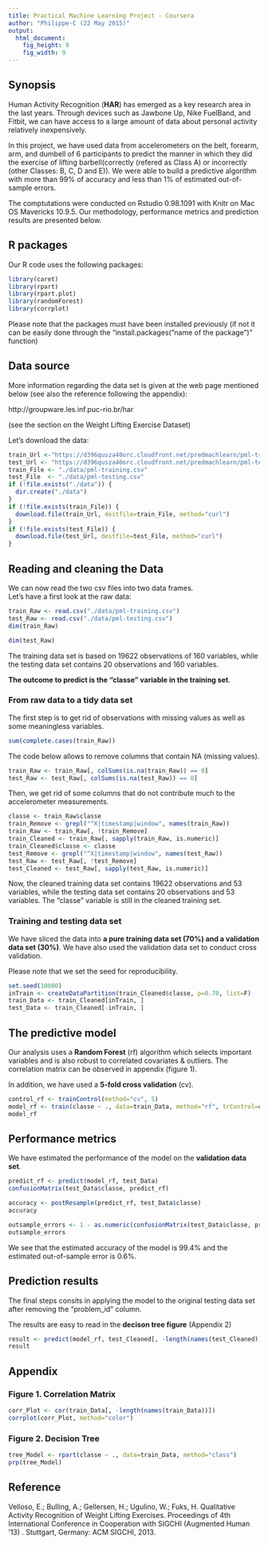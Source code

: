 ```yaml
---
title: Practical Machine Learning Project - Coursera
author: "Philippe-C (22 May 2015)"
output:
  html_document:
    fig_height: 9
    fig_width: 9
---
```


## Synopsis  

Human Activity Recognition (**HAR**) has emerged as a key research area in the last years. Through devices such as Jawbone Up, Nike FuelBand, and Fitbit, we can have access to a large amount of data about personal activity relatively inexpensively.

In this project, we have used data from accelerometers on the belt, forearm, arm, and dumbell of 6 participants to predict the manner in which they did the exercise of lifting barbell(correctly (refered as Class A) or incorrectly (other Classes: B, C, D and E)). We were able to build a predictive algorithm with more than 99% of accuracy and less than 1% of estimated out-of-sample errors.

The comptutations were conducted on Rstudio 0.98.1091 with Knitr on Mac OS Mavericks 10.9.5. Our methodology, performance metrics and prediction results are presented below.

## R packages

Our R code uses the following packages:

```r
library(caret)
library(rpart)
library(rpart.plot)
library(randomForest)
library(corrplot)
```

Please note that the packages must have been installed previously (if not it can be easily done through the "install.packages("name of the package")" function)

## Data source

More information regarding the data set is given at the web page mentioned below (see also the  reference following the appendix):

 http://groupware.les.inf.puc-rio.br/har 
 
 (see the section on the Weight Lifting Exercise Dataset)

Let's download the data:
```r
train_Url <-"https://d396qusza40orc.cloudfront.net/predmachlearn/pml-training.csv"
test_Url <- "https://d396qusza40orc.cloudfront.net/predmachlearn/pml-testing.csv"
train_File <- "./data/pml-training.csv"
test_File  <- "./data/pml-testing.csv"
if (!file.exists("./data")) {
  dir.create("./data")
}
if (!file.exists(train_File)) {
  download.file(train_Url, destfile=train_File, method="curl")
}
if (!file.exists(test_File)) {
  download.file(test_Url, destfile=test_File, method="curl")
}
```

## Reading and cleaning the Data
We can now read the two csv files into two data frames.  
Let's have a first look at the raw data:

```r
train_Raw <- read.csv("./data/pml-training.csv")
test_Raw <- read.csv("./data/pml-testing.csv")
dim(train_Raw)
```

```r
dim(test_Raw)
```

The training data set is based on 19622 observations of 160 variables, while the testing data set contains 20 observations and 160 variables. 

**The outcome to predict is the "classe" variable in the training set**. 

### From raw data to a tidy data set

The first step is to get rid of observations with missing values as well as some meaningless variables.

```r
sum(complete.cases(train_Raw))
```

The code below allows to remove columns that contain NA (missing values).

```r
train_Raw <- train_Raw[, colSums(is.na(train_Raw)) == 0] 
test_Raw <- test_Raw[, colSums(is.na(test_Raw)) == 0] 
```

Then, we get rid of some columns that do not contribute much to the accelerometer measurements.

```r
classe <- train_Raw$classe
train_Remove <- grepl("^X|timestamp|window", names(train_Raw))
train_Raw <- train_Raw[, !train_Remove]
train_Cleaned <- train_Raw[, sapply(train_Raw, is.numeric)]
train_Cleaned$classe <- classe
test_Remove <- grepl("^X|timestamp|window", names(test_Raw))
test_Raw <- test_Raw[, !test_Remove]
test_Cleaned <- test_Raw[, sapply(test_Raw, is.numeric)]
```

Now, the cleaned training data set contains 19622 observations and 53 variables, while the testing data set contains 20 observations and 53 variables. The "classe" variable is still in the cleaned training set.

### Training and testing data set

We have sliced the data into **a pure training data set (70%) and a validation data set (30%)**. We have also used the validation data set to conduct cross validation.

Please note that we set the seed for reproducibility.

```r
set.seed(10000) 
inTrain <- createDataPartition(train_Cleaned$classe, p=0.70, list=F)
train_Data <- train_Cleaned[inTrain, ]
test_Data <- train_Cleaned[-inTrain, ]
```

## The predictive model

Our analysis uses a **Random Forest** (rf) algorithm which selects important variables and is also robust to correlated covariates & outliers. The correlation matrix can be observed in appendix (figure 1).

In addition, we have used a **5-fold cross validation** (cv).  

```r
control_rf <- trainControl(method="cv", 5)
model_rf <- train(classe ~ ., data=train_Data, method="rf", trControl=control_rf, ntree=250)
model_rf
```

## Performance metrics

We have estimated the performance of the model on the **validation data set**.  

```r
predict_rf <- predict(model_rf, test_Data)
confusionMatrix(test_Data$classe, predict_rf)
```

```r
accuracy <- postResample(predict_rf, test_Data$classe)
accuracy
```
```r
outsample_errors <- 1 - as.numeric(confusionMatrix(test_Data$classe, predict_rf)$overall[1])
outsample_errors
```

We see that the estimated accuracy of the model is 99.4% and the estimated out-of-sample error is 0.6%.

## Prediction results
The final steps consits in applying the model to the original testing data set after removing the "problem_id" column. 

The results are easy to read in the **decison tree figure** (Appendix 2)

```r
result <- predict(model_rf, test_Cleaned[, -length(names(test_Cleaned))])
result
```

## Appendix

### Figure 1. Correlation Matrix   

```r
corr_Plot <- cor(train_Data[, -length(names(train_Data))])
corrplot(corr_Plot, method="color")
```

### Figure 2. Decision Tree 

```r
tree_Model <- rpart(classe ~ ., data=train_Data, method="class")
prp(tree_Model) 
```

## Reference

Velloso, E.; Bulling, A.; Gellersen, H.; Ugulino, W.; Fuks, H. Qualitative Activity Recognition of Weight Lifting Exercises. Proceedings of 4th International Conference in Cooperation with SIGCHI (Augmented Human '13) . Stuttgart, Germany: ACM SIGCHI, 2013.


